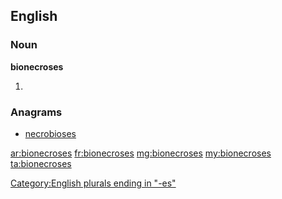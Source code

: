 ==English==

===Noun===
'''bionecroses'''

# {{plural of|bionecrosis}}

===Anagrams===
* [[necrobioses#English|necrobioses]]

[[Category:English plurals ending in "-es"]]

[[ar:bionecroses]]
[[fr:bionecroses]]
[[mg:bionecroses]]
[[my:bionecroses]]
[[ta:bionecroses]]